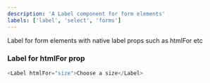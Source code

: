 ```yaml
---
description: 'A Label component for form elements'
labels: ['label', 'select', 'forms']
---
```



Label for form elements with native label props such as htmlFor etc

### Label for htmlFor prop

```js live
<Label htmlFor="size">Choose a size</Label>
```
